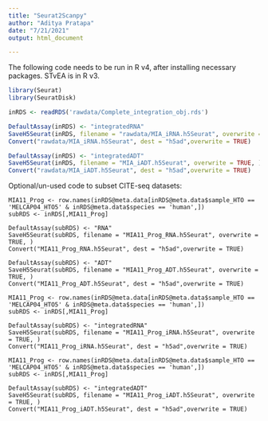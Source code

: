 ```yaml
---
title: "Seurat2Scanpy"
author: "Aditya Pratapa"
date: "7/21/2021"
output: html_document

---
```

The following code needs to be run in R v4, after installing necessary packages. STvEA is in R v3. 
```r
library(Seurat)
library(SeuratDisk)

```
```r
inRDS <- readRDS('rawdata/Complete_integration_obj.rds')
```

```r
DefaultAssay(inRDS) <- "integratedRNA"
SaveH5Seurat(inRDS, filename = "rawdata/MIA_iRNA.h5Seurat", overwrite = TRUE, )
Convert("rawdata/MIA_iRNA.h5Seurat", dest = "h5ad",overwrite = TRUE)

DefaultAssay(inRDS) <- "integratedADT"
SaveH5Seurat(inRDS, filename = "MIA_iADT.h5Seurat", overwrite = TRUE, )
Convert("rawdata/MIA_iADT.h5Seurat", dest = "h5ad",overwrite = TRUE)
```

Optional/un-used code to subset CITE-seq datasets:
```
MIA11_Prog <- row.names(inRDS@meta.data[inRDS@meta.data$sample_HTO == 'MELCAP04_HTO5' & inRDS@meta.data$species == 'human',])
subRDS <- inRDS[,MIA11_Prog]

DefaultAssay(subRDS) <- "RNA"
SaveH5Seurat(subRDS, filename = "MIA11_Prog_RNA.h5Seurat", overwrite = TRUE, )
Convert("MIA11_Prog_RNA.h5Seurat", dest = "h5ad",overwrite = TRUE)

DefaultAssay(subRDS) <- "ADT"
SaveH5Seurat(subRDS, filename = "MIA11_Prog_ADT.h5Seurat", overwrite = TRUE, )
Convert("MIA11_Prog_ADT.h5Seurat", dest = "h5ad",overwrite = TRUE)

MIA11_Prog <- row.names(inRDS@meta.data[inRDS@meta.data$sample_HTO == 'MELCAP04_HTO5' & inRDS@meta.data$species == 'human',])
subRDS <- inRDS[,MIA11_Prog]

DefaultAssay(subRDS) <- "integratedRNA"
SaveH5Seurat(subRDS, filename = "MIA11_Prog_iRNA.h5Seurat", overwrite = TRUE, )
Convert("MIA11_Prog_iRNA.h5Seurat", dest = "h5ad",overwrite = TRUE)

MIA11_Prog <- row.names(inRDS@meta.data[inRDS@meta.data$sample_HTO == 'MELCAP04_HTO5' & inRDS@meta.data$species == 'human',])
subRDS <- inRDS[,MIA11_Prog]

DefaultAssay(subRDS) <- "integratedADT"
SaveH5Seurat(subRDS, filename = "MIA11_Prog_iADT.h5Seurat", overwrite = TRUE, )
Convert("MIA11_Prog_iADT.h5Seurat", dest = "h5ad",overwrite = TRUE)
```

